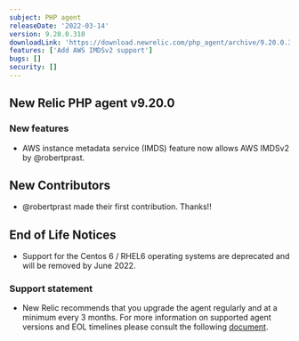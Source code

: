 ```yaml
---
subject: PHP agent
releaseDate: '2022-03-14'
version: 9.20.0.310
downloadLink: 'https://download.newrelic.com/php_agent/archive/9.20.0.310'
features: ['Add AWS IMDSv2 support']
bugs: []
security: []
---
```


## New Relic PHP agent v9.20.0

### New features

* AWS instance metadata service (IMDS) feature now allows AWS IMDSv2 by @robertprast.

## New Contributors

* @robertprast made their first contribution.  Thanks!!

## End of Life Notices

* Support for the Centos 6 / RHEL6 operating systems are deprecated and will be removed by June 2022.

### Support statement

* New Relic recommends that you upgrade the agent regularly and at a minimum every 3 months. For more information on supported agent versions and EOL timelines please consult the following [document](https://docs.newrelic.com/docs/apm/agents/php-agent/getting-started/php-agent-eol-policy/).
